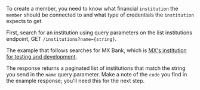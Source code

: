 
To create a member, you need to know what financial `institution` the `member` should be connected to and what type of credentials the `institution` expects to get.

First, search for an institution using query parameters on the list institutions endpoint, GET `/institutions?name={string}`.

The example that follows searches for MX Bank, which is [MX's institution for testing and development](xxx).

The response returns a paginated list of institutions that match the string you send in the `name` query parameter. Make a note of the `code` you find in the example response; you'll need this for the next step.

<SearchInstitutions />
<SearchInstitutionsResponse />
